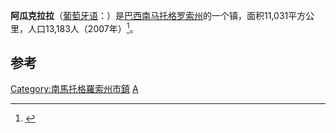 {{Infobox settlement
|name=阿瓜克拉拉
|native_name        = Água Clara
|image_flag         = 
|image_shield       = 
|image_skyline      = 
|image_caption      = 
|image_map          = MatoGrossodoSul Municip AguaClara.svg
|map_caption=在[[南马托格罗索州|南马托格罗索州]]的位置
|subdivision_type=國家
|subdivision_name=[[巴西|巴西]]
|leader_name        = 
|leader_party       = 
|pushpin_map=Brazil
|pushpin_map_caption=在巴西的位置
|coordinates        = {{coord|20|26|52|S|52|52|40|W|region:BR|display=inline,title}}
|elevation_m        = 
|area_total_km2     = 11031
|area_footnotes     = 
|population_as_of   = 2007年
|population_total   = 13,183
|population_footnotes = 
|postal_code        = 
|area_code          = 
|website            = 
}}
'''阿瓜克拉拉'''（[[葡萄牙语|葡萄牙语]]：'''{{lang|pt|Água Clara}}'''）是[[巴西|巴西]][[南马托格罗索州|南马托格罗索州]]的一个镇，面积11,031平方公里，人口13,183人（2007年）<ref>{{cite web |url=http://www.ibge.gov.br/cidadesat/xtras/perfil.php?codmun=500020 |title=Água Clara |publisher=[[Brazilian_Institute_of_Geography_and_Statistics|IBGE]]}}</ref>。

==参考==
{{reflist}}

{{Brazil-stub}}
{{南馬托格羅索州市鎮}}
[[Category:南馬托格羅索州市鎮|Category:南馬托格羅索州市鎮]]
[[Category:南馬托格羅索州城市|A]]